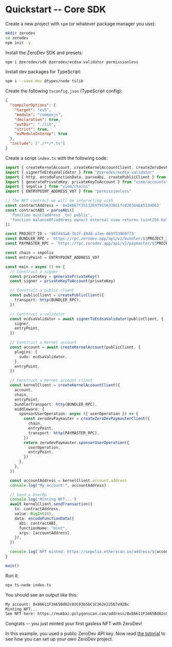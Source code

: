 # Quickstart -- Core SDK

Create a new project with `npm` (or whatever package manager you use):

```bash
mkdir zerodev
cd zerodev
npm init -y
```

Install the ZeroDev SDK and presets:

```bash
npm i @zerodev/sdk @zerodev/ecdsa-validator permissionless
```

Install dev packages for TypeScript:

```bash
npm i --save-dev @types/node tslib
```

Create the following `tsconfig.json` (TypeScript config):

```json
{
  "compilerOptions": {
    "target": "es5",
    "module": "commonjs",
    "declaration": true,
    "outDir": "./lib",
    "strict": true,
    "esModuleInterop": true
  },
  "include": ["./**/*.ts"]
}
```

Create a script `index.ts` with the following code:

```ts
import { createKernelAccount, createKernelAccountClient, createZeroDevPaymasterClient } from "@zerodev/sdk"
import { signerToEcdsaValidator } from "@zerodev/ecdsa-validator"
import { http, encodeFunctionData, parseAbi, createPublicClient } from "viem"
import { generatePrivateKey, privateKeyToAccount } from "viem/accounts"
import { sepolia } from "viem/chains"
import { ENTRYPOINT_ADDRESS_V07 } from "permissionless"

// The NFT contract we will be interacting with
const contractAddress = '0x34bE7f35132E97915633BC1fc020364EA5134863'
const contractABI = parseAbi([
  'function mint(address _to) public',
  'function balanceOf(address owner) external view returns (uint256 balance)'
])

const PROJECT_ID = '98fd43a8-fb2f-4948-a7ae-069f53969f73'
const BUNDLER_RPC = `https://rpc.zerodev.app/api/v2/bundler/${PROJECT_ID}`
const PAYMASTER_RPC = `https://rpc.zerodev.app/api/v2/paymaster/${PROJECT_ID}`

const chain = sepolia
const entryPoint = ENTRYPOINT_ADDRESS_V07

const main = async () => {
  // Construct a signer
  const privateKey = generatePrivateKey()
  const signer = privateKeyToAccount(privateKey)

  // Construct a public client
  const publicClient = createPublicClient({
    transport: http(BUNDLER_RPC),
  })

  // Construct a validator
  const ecdsaValidator = await signerToEcdsaValidator(publicClient, {
    signer,
    entryPoint,
  })

  // Construct a Kernel account
  const account = await createKernelAccount(publicClient, {
    plugins: {
      sudo: ecdsaValidator,
    },
    entryPoint,
  })

  // Construct a Kernel account client
  const kernelClient = createKernelAccountClient({
    account,
    chain,
    entryPoint,
    bundlerTransport: http(BUNDLER_RPC),
    middleware: {
      sponsorUserOperation: async ({ userOperation }) => {
        const zerodevPaymaster = createZeroDevPaymasterClient({
          chain,
          entryPoint,
          transport: http(PAYMASTER_RPC),
        })
        return zerodevPaymaster.sponsorUserOperation({
          userOperation,
          entryPoint,
        })
      },
    },
  })

  const accountAddress = kernelClient.account.address
  console.log("My account:", accountAddress)

  // Send a UserOp
  console.log('Minting NFT...')
  await kernelClient.sendTransaction({
    to: contractAddress,
    value: BigInt(0),
    data: encodeFunctionData({
      abi: contractABI,
      functionName: "mint",
      args: [accountAddress],
    }),
  })

  console.log(`NFT minted: https://sepolia.etherscan.io/address/${accountAddress}`)
}

main()
```

Run it:

```bash
npx ts-node index.ts
```

You should see an output like this:

```txt
My account: 0x86611F3465Bd82c03C03b5bC1C362e22567e92Bc
Minting NFT...
See NFT here: https://mumbai.polygonscan.com/address/0x86611F3465Bd82c03C03b5bC1C362e22567e92Bc#nfttransfers
```

Congrats -- you just minted your first gasless NFT with ZeroDev!

In this example, you used a public ZeroDev API key.  Now read [the tutorial](/sdk/getting-started/tutorial) to see how you can set up your own ZeroDev project.